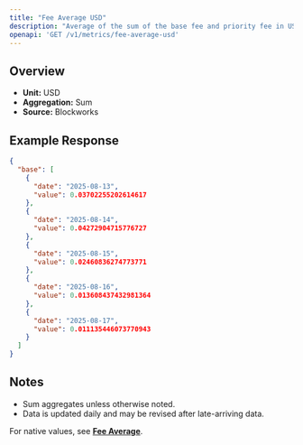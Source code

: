 ```yaml
---
title: "Fee Average USD"
description: "Average of the sum of the base fee and priority fee in USD that day"
openapi: 'GET /v1/metrics/fee-average-usd'
---
```


## Overview

- **Unit:** USD
- **Aggregation:** Sum
- **Source:** Blockworks

## Example Response

```json
{
  "base": [
    {
      "date": "2025-08-13",
      "value": 0.03702255202614617
    },
    {
      "date": "2025-08-14",
      "value": 0.04272904715776727
    },
    {
      "date": "2025-08-15",
      "value": 0.02460836274773771
    },
    {
      "date": "2025-08-16",
      "value": 0.013608437432981364
    },
    {
      "date": "2025-08-17",
      "value": 0.011135446073770943
    }
  ]
}
```

## Notes
- Sum aggregates unless otherwise noted.
- Data is updated daily and may be revised after late-arriving data.


<Note>For native values, see **[Fee Average](./fee-average)**.</Note>
